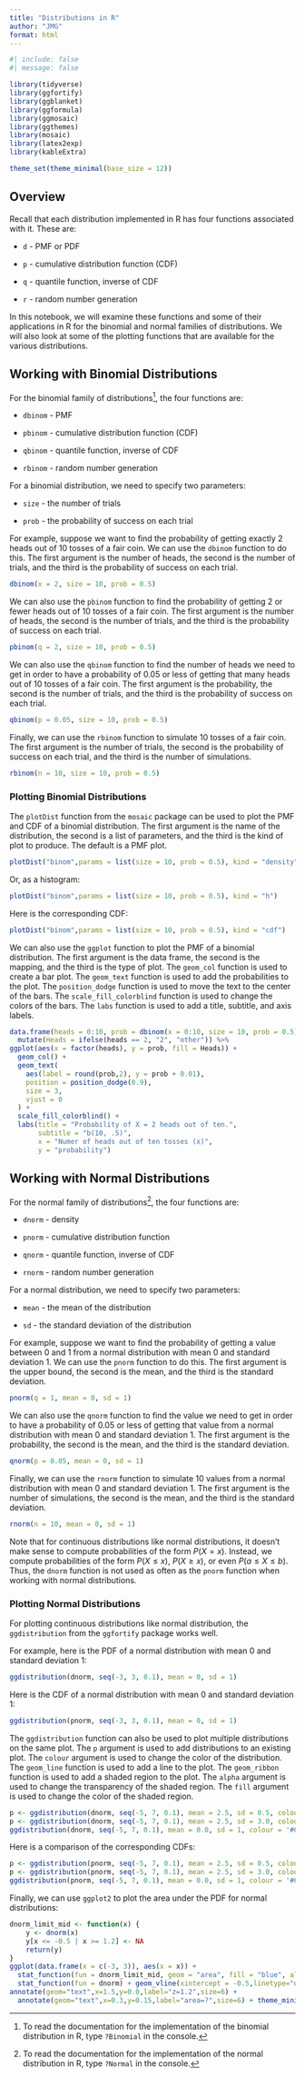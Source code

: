```yaml
---
title: "Distributions in R"
author: "JMG"
format: html
---
```


```r
#| include: false
#| message: false

library(tidyverse)
library(ggfortify)
library(ggblanket)
library(ggformula)
library(ggmosaic)
library(ggthemes)
library(mosaic)
library(latex2exp)
library(kableExtra)

theme_set(theme_minimal(base_size = 12))
```


## Overview

Recall that each distribution implemented in R has four functions associated with it.  These are:

* `d` - PMF or PDF

* `p` - cumulative distribution function (CDF)

* `q` - quantile function, inverse of CDF

* `r` - random number generation

In this notebook, we will examine these functions and some of their applications in R for the binomial  and normal families of distributions.  We will also look at some of the plotting functions that are available for the various distributions.

## Working with Binomial Distributions

For the binomial family of distributions[^1], the four functions are:

* `dbinom` - PMF

* `pbinom` - cumulative distribution function (CDF)

* `qbinom` - quantile function, inverse of CDF

* `rbinom` - random number generation

For a binomial distribution, we need to specify two parameters:

* `size` - the number of trials

* `prob` - the probability of success on each trial

[^1]: To read the documentation for the implementation of the binomial distribution in R, type `?Binomial` in the console.


For example, suppose we want to find the probability of getting exactly 2 heads out of 10 tosses of a fair coin.  We can use the `dbinom` function to do this.  The first argument is the number of heads, the second is the number of trials, and the third is the probability of success on each trial.

```r

dbinom(x = 2, size = 10, prob = 0.5)
```

We can also use the `pbinom` function to find the probability of getting 2 or fewer heads out of 10 tosses of a fair coin.  The first argument is the number of heads, the second is the number of trials, and the third is the probability of success on each trial.

```r

pbinom(q = 2, size = 10, prob = 0.5)

```

We can also use the `qbinom` function to find the number of heads we need to get in order to have a probability of 0.05 or less of getting that many heads out of 10 tosses of a fair coin.  The first argument is the probability, the second is the number of trials, and the third is the probability of success on each trial.

```r

qbinom(p = 0.05, size = 10, prob = 0.5)

```

Finally, we can use the `rbinom` function to simulate 10 tosses of a fair coin.  The first argument is the number of trials, the second is the probability of success on each trial, and the third is the number of simulations.

```r

rbinom(n = 10, size = 10, prob = 0.5)

```



### Plotting Binomial Distributions

The `plotDist` function from the `mosaic` package can be used to plot the PMF and CDF of a binomial distribution.  The first argument is the name of the distribution, the second is a list of parameters, and the third is the kind of plot to produce.  The default is a PMF plot.


```r
plotDist("binom",params = list(size = 10, prob = 0.5), kind = "density")
```

Or, as a histogram:

```r
plotDist("binom",params = list(size = 10, prob = 0.5), kind = "h")
```

Here is the corresponding CDF:

```r
plotDist("binom",params = list(size = 10, prob = 0.5), kind = "cdf")
```

We can also use the `ggplot` function to plot the PMF of a binomial distribution.  The first argument is the data frame, the second is the mapping, and the third is the type of plot.  The `geom_col` function is used to create a bar plot.  The `geom_text` function is used to add the probabilities to the plot.  The `position_dodge` function is used to move the text to the center of the bars.  The `scale_fill_colorblind` function is used to change the colors of the bars.  The `labs` function is used to add a title, subtitle, and axis labels.

```r
data.frame(heads = 0:10, prob = dbinom(x = 0:10, size = 10, prob = 0.5)) %>%
  mutate(Heads = ifelse(heads == 2, "2", "other")) %>%
ggplot(aes(x = factor(heads), y = prob, fill = Heads)) +
  geom_col() +
  geom_text(
    aes(label = round(prob,2), y = prob + 0.01),
    position = position_dodge(0.9),
    size = 3,
    vjust = 0
  ) +
  scale_fill_colorblind() +
  labs(title = "Probability of X = 2 heads out of ten.",
       subtitle = "b(10, .5)",
       x = "Numer of heads out of ten tosses (x)",
       y = "probability") 
```



## Working with Normal Distributions

For the normal family of distributions[^2], the four functions are:

* `dnorm` - density

* `pnorm` - cumulative distribution function

* `qnorm` - quantile function, inverse of CDF

* `rnorm` - random number generation

For a normal distribution, we need to specify two parameters:

* `mean` - the mean of the distribution

* `sd` - the standard deviation of the distribution

[^2]: To read the documentation for the implementation of the normal distribution in R, type `?Normal` in the console.

For example, suppose we want to find the probability of getting a value between 0 and 1 from a normal distribution with mean 0 and standard deviation 1.  We can use the `pnorm` function to do this.  The first argument is the upper bound, the second is the mean, and the third is the standard deviation.

```r

pnorm(q = 1, mean = 0, sd = 1)

```

We can also use the `qnorm` function to find the value we need to get in order to have a probability of 0.05 or less of getting that value from a normal distribution with mean 0 and standard deviation 1.  The first argument is the probability, the second is the mean, and the third is the standard deviation.

```r

qnorm(p = 0.05, mean = 0, sd = 1)

```

Finally, we can use the `rnorm` function to simulate 10 values from a normal distribution with mean 0 and standard deviation 1.  The first argument is the number of simulations, the second is the mean, and the third is the standard deviation.

```r

rnorm(n = 10, mean = 0, sd = 1)

```

Note that for continuous distributions like normal distributions, it doesn't make sense to compute probabilities of the form $P(X = x)$.  Instead, we compute probabilities of the form $P(X \leq x)$,  $P(X \geq x)$, or even $P(a \leq X \leq b)$. Thus, the `dnorm` function is not used as often as the `pnorm` function when working with normal distributions. 

### Plotting Normal Distributions

For plotting continuous distributions like normal distribution, the `ggdistribution` from the `ggfortify` package works well. 

For example, here is the PDF of a normal distribution with mean 0 and standard deviation 1:


```r
ggdistribution(dnorm, seq(-3, 3, 0.1), mean = 0, sd = 1)
```

Here is the CDF of a normal distribution with mean 0 and standard deviation 1:

```r
ggdistribution(pnorm, seq(-3, 3, 0.1), mean = 0, sd = 1)
```

The `ggdistribution` function can also be used to plot multiple distributions on the same plot.  The `p` argument is used to add distributions to an existing plot.  The `colour` argument is used to change the color of the distribution.  The `geom_line` function is used to add a line to the plot.  The `geom_ribbon` function is used to add a shaded region to the plot.  The `alpha` argument is used to change the transparency of the shaded region.  The `fill` argument is used to change the color of the shaded region.

```r
p <- ggdistribution(dnorm, seq(-5, 7, 0.1), mean = 2.5, sd = 0.5, colour = '#E69F00')
p <- ggdistribution(dnorm, seq(-5, 7, 0.1), mean = 2.5, sd = 3.0, colour = '#009E73', p = p)
ggdistribution(dnorm, seq(-5, 7, 0.1), mean = 0.0, sd = 1, colour = '#CC79A7', p = p)
```

Here is a comparison of the corresponding CDFs:

```r
p <- ggdistribution(pnorm, seq(-5, 7, 0.1), mean = 2.5, sd = 0.5, colour = '#E69F00')
p <- ggdistribution(pnorm, seq(-5, 7, 0.1), mean = 2.5, sd = 3.0, colour = '#009E73', p = p)
ggdistribution(pnorm, seq(-5, 7, 0.1), mean = 0.0, sd = 1, colour = '#CC79A7', p = p)
```

Finally, we can use `ggplot2` to plot the area under the PDF for normal distributions:

```r
dnorm_limit_mid <- function(x) {
    y <- dnorm(x)
    y[x <= -0.5 | x >= 1.2] <- NA
    return(y)
}
ggplot(data.frame(x = c(-3, 3)), aes(x = x)) +
  stat_function(fun = dnorm_limit_mid, geom = "area", fill = "blue", alpha = 0.2) +
  stat_function(fun = dnorm) + geom_vline(xintercept = -0.5,linetype="dashed",linewidth=1) + geom_vline(xintercept = 1.2,linetype="dashed",linewidth=1) +   annotate(geom="text",x=-0.8,y=0.0,label="z=-0.5",size=6) + 
annotate(geom="text",x=1.5,y=0.0,label="z=1.2",size=6) + 
  annotate(geom="text",x=0.3,y=0.15,label="area=?",size=6) + theme_minimal(base_size = 22) 
```


